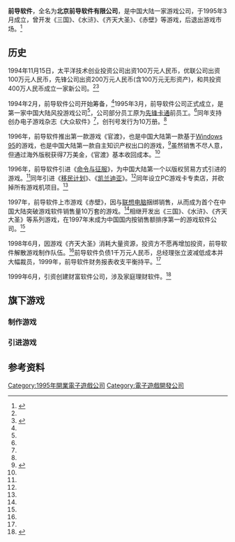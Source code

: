 {{Infobox company
| name =前导软件
| name_en =
| other_text = 北京前导软件有限公司
| logo =
| caption =
| type =
| traded_as =
| foundation = 1995年
| defunct = 
| location = {{CHN}}北京
| chairman =
| president =
| CEO =
| CFO =
| CMO =
| key_people =
| industry = 销售单机游戏
| products =
| homepage = 
}}
'''前导软件'''，全名为'''北京前导软件有限公司'''，是中国大陆一家游戏公司，于1995年3月成立，曾开发《三国》、《水浒》、《齐天大圣》、《赤壁》等游戏，后退出游戏市场。<ref name=qq20111114>{{cite news|title=金盘、前导、腾图相继退出游戏行业|url=http://games.qq.com/a/20111114/000063.htm|accessdate=2015-11-04|archive-date=2019-06-13|archive-url=https://web.archive.org/web/20190613010543/https://games.qq.com/a/20111114/000063.htm|dead-url=no}}</ref>

==历史==
1994年11月15日，太平洋技术创业投资公司出资100万元人民币，优联公司出资100万元人民币，先锋公司出资200万元人民币(含100万元无形资产)，和共投资400万人民币成立一家新公司。<ref name=sina></ref><ref name=gmw>{{cite news|title=中国游戏第一人：张立波看中国游戏三级跳|url=http://www.gmw.cn/03pindao/hudong/2004-3/19/1889008.htm|accessdate=2016-07-26|archive-date=2004-08-05|archive-url=https://web.archive.org/web/20040805210501/http://www.gmw.cn/03pindao/hudong/2004-3/19/1889008.htm|dead-url=no}}</ref>

1994年2月，前导软件公司开始筹备，<ref name=sina></ref>1995年3月，前导软件公司正式成立，是第一家中国大陆风投游戏公司<ref name=qq20111114></ref>，公司部分员工原为[[先锋卡通|先锋卡通]]前员工。<ref name=gmw></ref>同年支持创办电子游戏杂志《大众软件》<ref name=qq20111108></ref>，创刊号发行为10万册。<ref name=qq20111114></ref>

1996年，前导软件推出第一款游戏《官渡》，也是中国大陆第一款基于[[Windows_95|Windows 95]]的游戏，也是中国大陆第一款自主知识产权出口的游戏，<ref name=qq20111108>{{cite news|title=前导软件成立 第一家风投游戏公司|url=http://games.qq.com/a/20111108/000239.htm|accessdate=2015-11-04|archive-date=2019-06-26|archive-url=https://web.archive.org/web/20190626022333/https://games.qq.com/a/20111108/000239.htm|dead-url=no}}</ref>虽然销售不尽人意，但通过海外版税获得7万美金，《官渡》基本收回成本。<ref name=gmw></ref>

1996年，前导软件引进《[[命令与征服|命令与征服]]》，为中国大陆第一个以版权贸易方式引进的游戏。<ref name=gmw></ref>同年引进《[[移民计划|移民计划]]》、《[[凯兰迪亚|凯兰迪亚]]》。<ref name=sina></ref>同年设立PC游戏卡专卖店，并砍掉所有游戏机项目。<ref name=gmw></ref>

1997年，前导软件上市游戏《赤壁》，因与[[联想电脑|联想电脑]]捆绑销售，从而成为首个在中国大陆突破游戏软件销售量10万套的游戏。<ref name=gmw></ref>相继开发出《三国》、《水浒》、《齐天大圣》等系列游戏，在1997年末成为中国国内按销售额排序第一的游戏软件公司。<ref name=qq20111114></ref>

1998年6月，因游戏《齐天大圣》消耗大量资源，投资方不愿再增加投资，前导软件解散游戏制作队伍。<ref name=sina></ref>前导软件负债1千万元人民币，总经理张立波减低成本并大幅裁员，1999年，前导软件财务报表收支平衡持平。<ref name=gmw></ref>

1999年6月，引资创建财富软件公司，涉及家庭理财软件。<ref name=sina>{{cite news|title=单机厂商回忆录之北京前导软件公司|url=http://games.sina.com.cn/j/n/2008-09-22/1545270174.shtml|accessdate=2015-11-04|archive-date=2016-08-17|archive-url=https://web.archive.org/web/20160817080937/http://games.sina.com.cn/j/n/2008-09-22/1545270174.shtml|dead-url=no}}</ref>

==旗下游戏==
===制作游戏===
{{columns-list|3|
*《官渡》
*《三国》系列
*《水浒》系列
*《赤壁》
*《齐天大圣》
}}
===引进游戏===
{{columns-list|3|
*《[[命令与征服|命令与征服]]》
*《移民计划》
*《凯兰迪亚》
}}

== 参考资料 ==
{{Reflist}}

{{中国大陆电子游戏公司}}

{{DEFAULTSORT:Qian Dao Ruan Jian}}
[[Category:1995年開業電子遊戲公司|Category:1995年開業電子遊戲公司]]
[[Category:電子遊戲開發公司|Category:電子遊戲開發公司]]